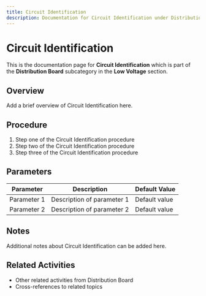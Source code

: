 ```yaml
---
title: Circuit Identification
description: Documentation for Circuit Identification under Distribution Board in Low Voltage category
---
```


# Circuit Identification

This is the documentation page for **Circuit Identification** which is part of the **Distribution Board** subcategory in the **Low Voltage** section.

## Overview

Add a brief overview of Circuit Identification here.

## Procedure

1. Step one of the Circuit Identification procedure
2. Step two of the Circuit Identification procedure
3. Step three of the Circuit Identification procedure

## Parameters

| Parameter | Description | Default Value |
|-----------|-------------|---------------|
| Parameter 1 | Description of parameter 1 | Default value |
| Parameter 2 | Description of parameter 2 | Default value |

## Notes

Additional notes about Circuit Identification can be added here.

## Related Activities

- Other related activities from Distribution Board
- Cross-references to related topics
